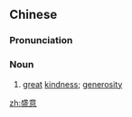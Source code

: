 ==Chinese==
{{zh-forms}}

===Pronunciation===
{{zh-pron
|m=shèngyì
|c=sing6 ji3
|mn=qz,xm,zz:sēng-ì
|cat=n
}}

===Noun===
{{zh-noun}}

# [[great]] [[kindness]]; [[generosity]]

[[zh:盛意]]